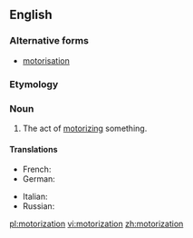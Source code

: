 ==English==

===Alternative forms===
* [[motorisation]]

===Etymology===
{{suffix|motorize|ation}}

===Noun===
{{en-noun}}

# The act of [[motorize|motorizing]] something.

====Translations====
{{trans-top|the act of motorizing something}}
* French: {{t+|fr|motorisation|f}}
* German: {{t-|de|Motorisierung|f}}
{{trans-mid}}
* Italian: {{t-|it|motorizzazione|f}}
* Russian: {{t+|ru|моторизация|f|tr=motorizácija|sc=Cyrl}}
{{trans-bottom}}

[[pl:motorization]]
[[vi:motorization]]
[[zh:motorization]]